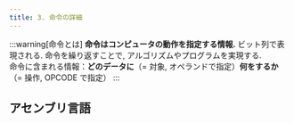 ```yaml
---
title: 3. 命令の詳細
---
```

:::warning[命令とは]
**命令はコンピュータの動作を指定する情報.** ビット列で表現される. 命令を繰り返すことで, アルゴリズムやプログラムを実現する.  
命令に含まれる情報：**どのデータに**（= 対象, オペランドで指定）**何をするか**（= 操作, OPCODE で指定）
:::

## アセンブリ言語